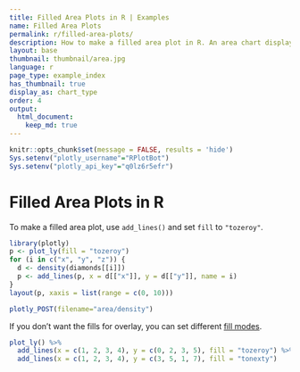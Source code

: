 ```yaml
---
title: Filled Area Plots in R | Examples
name: Filled Area Plots
permalink: r/filled-area-plots/
description: How to make a filled area plot in R. An area chart displays a solid color between the traces of a graph.
layout: base
thumbnail: thumbnail/area.jpg
language: r
page_type: example_index
has_thumbnail: true
display_as: chart_type
order: 4
output: 
  html_document:
    keep_md: true
---
```


```r
knitr::opts_chunk$set(message = FALSE, results = 'hide')
Sys.setenv("plotly_username"="RPlotBot")
Sys.setenv("plotly_api_key"="q0lz6r5efr")
```

# Filled Area Plots in R

To make a filled area plot, use `add_lines()` and set `fill` to `"tozeroy"`.

```r
library(plotly)
p <- plot_ly(fill = "tozeroy")
for (i in c("x", "y", "z")) {
  d <- density(diamonds[[i]])
  p <- add_lines(p, x = d[["x"]], y = d[["y"]], name = i)
}
layout(p, xaxis = list(range = c(0, 10)))
```

```r
plotly_POST(filename="area/density")
```

If you don't want the fills for overlay, you can set different [fill modes](https://plot.ly/r/reference/#scatter-fill).

```r
plot_ly() %>%
  add_lines(x = c(1, 2, 3, 4), y = c(0, 2, 3, 5), fill = "tozeroy") %>%
  add_lines(x = c(1, 2, 3, 4), y = c(3, 5, 1, 7), fill = "tonexty")
```
